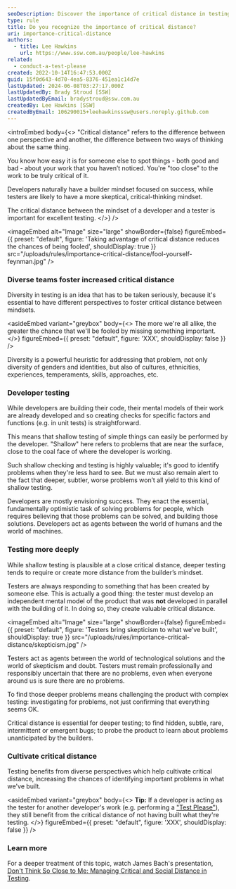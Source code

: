 ```yaml
---
seoDescription: Discover the importance of critical distance in testing and how diverse teams can foster increased skepticism to reduce the chances of being fooled.
type: rule
title: Do you recognize the importance of critical distance?
uri: importance-critical-distance
authors:
  - title: Lee Hawkins
    url: https://www.ssw.com.au/people/lee-hawkins
related:
  - conduct-a-test-please
created: 2022-10-14T16:47:53.000Z
guid: 15f0d643-4d70-4ea5-8376-451ea1c14d7e
lastUpdated: 2024-06-08T03:27:17.000Z
lastUpdatedBy: Brady Stroud [SSW]
lastUpdatedByEmail: bradystroud@ssw.com.au
createdBy: Lee Hawkins [SSW]
createdByEmail: 106290015+leehawkinsssw@users.noreply.github.com
---
```


<introEmbed
  body={<>
"Critical distance" refers to the difference between one perspective and another, the difference between two ways of thinking about the same thing.

You know how easy it is for someone else to spot things - both good and bad - about your work that you haven’t noticed. You're "too close" to the work to be truly critical of it.

Developers naturally have a builder mindset focused on success, while testers are likely to have a more skeptical, critical-thinking mindset.

The critical distance between the mindset of a developer and a tester is important for excellent testing.
  </>}
/>

<imageEmbed
  alt="Image"
  size="large"
  showBorder={false}
  figureEmbed={{
    preset: "default",
    figure: 'Taking advantage of critical distance reduces the chances of being fooled',
    shouldDisplay: true
  }}
  src="/uploads/rules/importance-critical-distance/fool-yourself-feynman.jpg"
/>

### Diverse teams foster increased critical distance

Diversity in testing is an idea that has to be taken seriously, because it's essential to have different perspectives to foster critical distance between mindsets.

<asideEmbed
  variant="greybox"
  body={<>
    The more we're all alike, the greater the chance that we'll be fooled by missing something important.
  </>}
  figureEmbed={{
    preset: "default",
    figure: 'XXX',
    shouldDisplay: false
  }}
/>

Diversity is a powerful heuristic for addressing that problem, not only diversity of genders and identities, but also of cultures, ethnicities, experiences, temperaments, skills, approaches, etc.

### Developer testing

While developers are building their code, their mental models of their work are already developed and so creating checks for specific factors and functions (e.g. in unit tests) is straightforward.

This means that shallow testing of simple things can easily be performed by the developer. "Shallow" here refers to problems that are near the surface, close to the coal face of where the developer is working.

Such shallow checking and testing is highly valuable; it's good to identify problems when they're less hard to see. But we must also remain alert to the fact that deeper, subtler, worse problems won’t all yield to this kind of shallow testing.

Developers are mostly envisioning success. They enact the essential, fundamentally optimistic task of solving problems for people, which requires believing that those problems can be solved, and building those solutions. Developers act as agents between the world of humans and the world of machines.

### Testing more deeply

While shallow testing is plausible at a close critical distance, deeper testing tends to require or create more distance from the builder’s mindset.

Testers are always responding to something that has been created by someone else. This is actually a good thing: the tester must develop an independent mental model of the product that was **not** developed in parallel with the building of it. In doing so, they create valuable critical distance.


<imageEmbed
  alt="Image"
  size="large"
  showBorder={false}
  figureEmbed={{
    preset: "default",
    figure: 'Testers bring skepticism to what we\'ve built',
    shouldDisplay: true
  }}
  src="/uploads/rules/importance-critical-distance/skepticism.jpg"
/>

Testers act as agents between the world of technological solutions and the world of skepticism and doubt. Testers must remain professionally and responsibly uncertain that there are no problems, even when everyone around us is sure there are no problems.

To find those deeper problems means challenging the product with complex testing: investigating for problems, not just confirming that everything seems OK.

Critical distance is essential for deeper testing; to find hidden, subtle, rare, intermittent or emergent bugs; to probe the product to learn about problems unanticipated by the builders.

### Cultivate critical distance

Testing benefits from diverse perspectives which help cultivate critical distance, increasing the chances of identifying important problems in what we've built.

<asideEmbed
  variant="greybox"
  body={<>
    **Tip:** If a developer is acting as the tester for another developer's work (e.g. performing a ["Test Please"](/conduct-a-test-please-internally-and-then-with-the-client)), they still benefit from the critical distance of not having built what they're testing.
  </>}
  figureEmbed={{
    preset: "default",
    figure: 'XXX',
    shouldDisplay: false
  }}
/>

### Learn more

For a deeper treatment of this topic, watch James Bach's presentation, [Don't Think So Close to Me: Managing Critical and Social Distance in Testing](https://www.uttv.ee/naita?id=27696).
